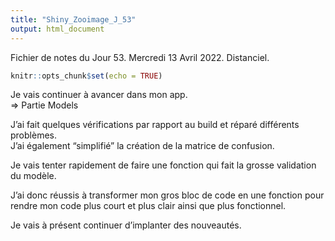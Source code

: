 ```yaml
---
title: "Shiny_Zooimage_J_53"
output: html_document
---
```


Fichier de notes du Jour 53. Mercredi 13 Avril 2022. Distanciel.

```r
knitr::opts_chunk$set(echo = TRUE)
```

Je vais continuer à avancer dans mon app. \
=> Partie Models \

J'ai fait quelques vérifications par rapport au build et réparé différents problèmes. \
J'ai également "simplifié" la création de la matrice de confusion. \

Je vais tenter rapidement de faire une fonction qui fait la grosse validation du modèle. \

J'ai donc réussis à transformer mon gros bloc de code en une fonction pour rendre mon code plus court et plus clair ainsi que plus fonctionnel. \

Je vais à présent continuer d'implanter des nouveautés. \
